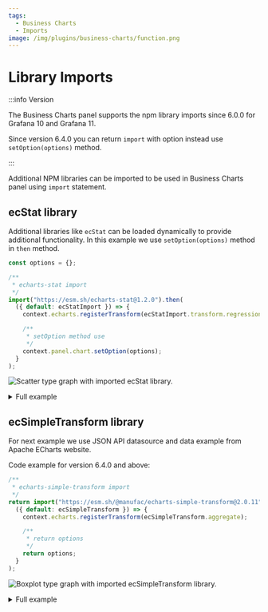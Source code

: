 ```yaml
---
tags:
  - Business Charts
  - Imports
image: /img/plugins/business-charts/function.png
---
```



# Library Imports

:::info Version

The Business Charts panel supports the npm library imports since 6.0.0 for Grafana 10 and Grafana 11.

Since version 6.4.0 you can return `import` with option instead use `setOption(options)` method.

:::

Additional NPM libraries can be imported to be used in Business Charts panel using `import` statement.

## ecStat library

Additional libraries like `ecStat` can be loaded dynamically to provide additional functionality. In this example we use `setOption(options)` method in `then` method.

```js
const options = {};

/**
 * echarts-stat import
 */
import("https://esm.sh/echarts-stat@1.2.0").then(
  ({ default: ecStatImport }) => {
    context.echarts.registerTransform(ecStatImport.transform.regression);

    /**
     * setOption method use
     */
    context.panel.chart.setOption(options);
  }
);
```

<Image
  title="Scatter type graph with imported ecStat library."
  src="/img/plugins/business-charts/imports/scatter-import-example.png"
/>

<details>
  <summary>Full example</summary>

```js
const values = [
  [0.067732, 3.176513],
  [0.42781, 3.816464],
  [0.995731, 4.550095],
  [0.738336, 4.256571],
  [0.981083, 4.560815],
  [0.526171, 3.929515],
  [0.378887, 3.52617],
  [0.033859, 3.156393],
  [0.132791, 3.110301],
  [0.138306, 3.149813],
  [0.247809, 3.476346],
  [0.64827, 4.119688],
  [0.731209, 4.282233],
  [0.236833, 3.486582],
  [0.969788, 4.655492],
  [0.607492, 3.965162],
  [0.358622, 3.5149],
  [0.147846, 3.125947],
  [0.63782, 4.094115],
  [0.230372, 3.476039],
  [0.070237, 3.21061],
  [0.067154, 3.190612],
  [0.925577, 4.631504],
  [0.717733, 4.29589],
  [0.015371, 3.085028],
  [0.33507, 3.44808],
  [0.040486, 3.16744],
  [0.212575, 3.364266],
  [0.617218, 3.993482],
  [0.541196, 3.891471],
  [0.045353, 3.143259],
  [0.126762, 3.114204],
  [0.556486, 3.851484],
  [0.901144, 4.621899],
  [0.958476, 4.580768],
  [0.274561, 3.620992],
  [0.394396, 3.580501],
  [0.87248, 4.618706],
  [0.409932, 3.676867],
  [0.908969, 4.641845],
  [0.166819, 3.175939],
  [0.665016, 4.26498],
  [0.263727, 3.558448],
  [0.231214, 3.436632],
  [0.552928, 3.831052],
  [0.047744, 3.182853],
  [0.365746, 3.498906],
  [0.495002, 3.946833],
  [0.493466, 3.900583],
  [0.792101, 4.238522],
  [0.76966, 4.23308],
  [0.251821, 3.521557],
  [0.181951, 3.203344],
  [0.808177, 4.278105],
  [0.334116, 3.555705],
  [0.33863, 3.502661],
  [0.452584, 3.859776],
  [0.69477, 4.275956],
  [0.590902, 3.916191],
  [0.307928, 3.587961],
  [0.148364, 3.183004],
  [0.70218, 4.225236],
  [0.721544, 4.231083],
  [0.666886, 4.240544],
  [0.124931, 3.222372],
  [0.618286, 4.021445],
  [0.381086, 3.567479],
  [0.385643, 3.56258],
  [0.777175, 4.262059],
  [0.116089, 3.208813],
  [0.115487, 3.169825],
  [0.66351, 4.193949],
  [0.254884, 3.491678],
  [0.993888, 4.533306],
  [0.295434, 3.550108],
  [0.952523, 4.636427],
  [0.307047, 3.557078],
  [0.277261, 3.552874],
  [0.279101, 3.494159],
  [0.175724, 3.206828],
  [0.156383, 3.195266],
  [0.733165, 4.221292],
  [0.848142, 4.413372],
  [0.771184, 4.184347],
  [0.429492, 3.742878],
  [0.162176, 3.201878],
  [0.917064, 4.648964],
  [0.315044, 3.510117],
  [0.201473, 3.274434],
  [0.297038, 3.579622],
  [0.336647, 3.489244],
  [0.666109, 4.237386],
  [0.583888, 3.913749],
  [0.085031, 3.22899],
  [0.687006, 4.286286],
  [0.949655, 4.628614],
  [0.189912, 3.239536],
  [0.844027, 4.457997],
  [0.333288, 3.513384],
  [0.427035, 3.729674],
  [0.466369, 3.834274],
  [0.550659, 3.811155],
  [0.278213, 3.598316],
  [0.918769, 4.692514],
  [0.886555, 4.604859],
  [0.569488, 3.864912],
  [0.066379, 3.184236],
  [0.335751, 3.500796],
  [0.426863, 3.743365],
  [0.395746, 3.622905],
  [0.694221, 4.310796],
  [0.27276, 3.583357],
  [0.503495, 3.901852],
  [0.067119, 3.233521],
  [0.038326, 3.105266],
  [0.599122, 3.865544],
  [0.947054, 4.628625],
  [0.671279, 4.231213],
  [0.434811, 3.791149],
  [0.509381, 3.968271],
  [0.749442, 4.25391],
  [0.058014, 3.19471],
  [0.482978, 3.996503],
  [0.466776, 3.904358],
  [0.357767, 3.503976],
  [0.949123, 4.557545],
  [0.41732, 3.699876],
  [0.920461, 4.613614],
  [0.156433, 3.140401],
  [0.656662, 4.206717],
  [0.616418, 3.969524],
  [0.853428, 4.476096],
  [0.133295, 3.136528],
  [0.693007, 4.279071],
  [0.178449, 3.200603],
  [0.199526, 3.299012],
  [0.073224, 3.209873],
  [0.286515, 3.632942],
  [0.182026, 3.248361],
  [0.621523, 3.995783],
  [0.344584, 3.563262],
  [0.398556, 3.649712],
  [0.480369, 3.951845],
  [0.15335, 3.145031],
  [0.171846, 3.181577],
  [0.867082, 4.637087],
  [0.223855, 3.404964],
  [0.528301, 3.873188],
  [0.890192, 4.633648],
  [0.106352, 3.154768],
  [0.917886, 4.623637],
  [0.014855, 3.078132],
  [0.567682, 3.913596],
  [0.068854, 3.221817],
  [0.603535, 3.938071],
  [0.53205, 3.880822],
  [0.651362, 4.176436],
  [0.901225, 4.648161],
  [0.204337, 3.332312],
  [0.696081, 4.240614],
  [0.963924, 4.532224],
  [0.98139, 4.557105],
  [0.987911, 4.610072],
  [0.990947, 4.636569],
  [0.736021, 4.229813],
  [0.253574, 3.50086],
  [0.674722, 4.245514],
  [0.939368, 4.605182],
  [0.235419, 3.45434],
  [0.110521, 3.180775],
  [0.218023, 3.38082],
  [0.869778, 4.56502],
  [0.19683, 3.279973],
  [0.958178, 4.554241],
  [0.972673, 4.63352],
  [0.745797, 4.281037],
  [0.445674, 3.844426],
  [0.470557, 3.891601],
  [0.549236, 3.849728],
  [0.335691, 3.492215],
  [0.884739, 4.592374],
  [0.918916, 4.632025],
  [0.441815, 3.75675],
  [0.116598, 3.133555],
  [0.359274, 3.567919],
  [0.814811, 4.363382],
  [0.387125, 3.560165],
  [0.982243, 4.564305],
  [0.78088, 4.215055],
  [0.652565, 4.174999],
  [0.87003, 4.58664],
  [0.604755, 3.960008],
  [0.255212, 3.529963],
  [0.730546, 4.213412],
  [0.493829, 3.908685],
  [0.257017, 3.585821],
  [0.833735, 4.374394],
  [0.070095, 3.213817],
  [0.52707, 3.952681],
  [0.116163, 3.129283],
];

const options = {
  grid: {
    bottom: "4%",
    containLabel: true,
    left: "3%",
    right: "4%",
    top: "4%",
  },
  dataset: [
    {
      source: values,
    },
    {
      transform: {
        type: "ecStat:regression",
        // 'linear' by default.
        // config: { method: 'linear', formulaOn: 'end' }
      },
    },
  ],
  legend: {},
  tooltip: {
    trigger: "axis",
    axisPointer: {
      type: "cross",
    },
  },
  xAxis: {
    splitLine: {
      lineStyle: {
        type: "dashed",
      },
    },
  },
  yAxis: {
    splitLine: {
      lineStyle: {
        type: "dashed",
      },
    },
  },
  series: [
    {
      name: "scatter",
      type: "scatter",
    },
    {
      name: "line",
      type: "line",
      datasetIndex: 1,
      symbolSize: 0.1,
      symbol: "circle",
      label: { show: true, fontSize: 16 },
      labelLayout: { dx: -20 },
      encode: { label: 2, tooltip: 1 },
    },
  ],
};

/**
 * echarts-stat import
 */
import("https://esm.sh/echarts-stat@1.2.0").then(
  ({ default: ecStatImport }) => {
    context.echarts.registerTransform(ecStatImport.transform.regression);

    /**
     * setOption method use
     */
    context.panel.chart.setOption(options);
  }
);
```

</details>

## ecSimpleTransform library

For next example we use JSON API datasource and data example from Apache ECharts website.

Code example for version 6.4.0 and above:

```js
/**
 * echarts-simple-transform import
 */
return import("https://esm.sh/@manufac/echarts-simple-transform@2.0.11").then(
  ({ default: ecSimpleTransform }) => {
    context.echarts.registerTransform(ecSimpleTransform.aggregate);

    /**
     * return options
     */
    return options;
  }
);
```

<Image
  title="Boxplot type graph with imported ecSimpleTransform library."
  src="/img/plugins/business-charts/imports/boxplot-import-example.png"
/>

<details>
  <summary>Full example</summary>

```js
const dataSetTest = context.panel.data.series[0].fields[0].values;

const options = {
  dataset: [
    {
      id: "raw",
      source: dataSetTest,
    },
    {
      id: "since_year",
      fromDatasetId: "raw",
      transform: [
        {
          type: "filter",
          config: {
            dimension: "Year",
            gte: 1799,
          },
        },
      ],
    },
    {
      id: "income_aggregate",
      fromDatasetId: "since_year",
      transform: [
        {
          type: "ecSimpleTransform:aggregate",
          config: {
            resultDimensions: [
              { name: "min", from: "Income", method: "min" },
              { name: "Q1", from: "Income", method: "Q1" },
              { name: "median", from: "Income", method: "median" },
              { name: "Q3", from: "Income", method: "Q3" },
              { name: "max", from: "Income", method: "max" },
              { name: "Country", from: "Country" },
            ],
            groupBy: "Country",
          },
        },
        {
          type: "sort",
          config: {
            dimension: "Q3",
            order: "asc",
          },
        },
      ],
    },
  ],
  title: {
    text: "Income since 1800",
  },
  tooltip: {
    trigger: "axis",
    confine: true,
  },
  xAxis: {
    name: "Income",
    nameLocation: "middle",
    nameGap: 30,
    scale: true,
  },
  yAxis: {
    type: "category",
  },
  grid: {
    bottom: 100,
  },
  legend: {
    selected: { detail: false },
  },
  dataZoom: [
    {
      type: "inside",
    },
    {
      type: "slider",
      height: 20,
    },
  ],
  series: [
    {
      name: "boxplot",
      type: "boxplot",
      datasetId: "income_aggregate",
      itemStyle: {
        color: "#b8c5f2",
      },
      encode: {
        x: ["min", "Q1", "median", "Q3", "max"],
        y: "Country",
        itemName: ["Country"],
        tooltip: ["min", "Q1", "median", "Q3", "max"],
      },
    },
    {
      name: "detail",
      type: "scatter",
      datasetId: "since_year",
      symbolSize: 6,
      tooltip: {
        trigger: "item",
      },
      label: {
        show: true,
        position: "top",
        align: "left",
        verticalAlign: "middle",
        rotate: 90,
        fontSize: 12,
      },
      itemStyle: {
        color: "#d00000",
      },
      encode: {
        x: "Income",
        y: "Country",
        label: "Year",
        itemName: "Year",
        tooltip: ["Country", "Year", "Income"],
      },
    },
  ],
};

/**
 * echarts-simple-transform import
 */
return import("https://esm.sh/@manufac/echarts-simple-transform@2.0.11").then(
  ({ default: ecSimpleTransform }) => {
    context.echarts.registerTransform(ecSimpleTransform.aggregate);

    /**
     * return options
     */
    return options;
  }
);
```

</details>
